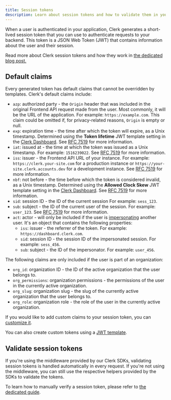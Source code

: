 ```yaml
---
title: Session tokens
description: Learn about session tokens and how to validate them in your backend.
---
```


When a user is authenticated in your application, Clerk generates a short-lived session token that you can use to authenticate requests to your backend. This token is a JSON Web Token (JWT) that contains information about the user and their session.

Read more about Clerk session tokens and how they work in [the dedicated blog post.](https://clerk.com/blog/combining-the-benefits-of-session-tokens-and-jwts)

## Default claims

Every generated token has default claims that cannot be overridden by templates. Clerk's default claims include:

- `azp`: authorized party - the `Origin` header that was included in the original Frontend API request made from the user. Most commonly, it will be the URL of the application. For example: `https://example.com`. This claim could be omitted if, for privacy-related reasons, `Origin` is empty or null.
- `exp`: expiration time - the time after which the token will expire, as a Unix timestamp. Determined using the **Token lifetime** JWT template setting in the [Clerk Dashboard](https://dashboard.clerk.com/last-active?path=jwt-templates). See [RFC 7519](https://datatracker.ietf.org/doc/html/rfc7519#section-4.1.4) for more information.
- `iat`: issued at - the time at which the token was issued as a Unix timestamp. For example: `1516239022`. See [RFC 7519](https://datatracker.ietf.org/doc/html/rfc7519#section-4.1.6) for more information.
- `iss`: issuer - the Frontend API URL of your instance. For example: `https://clerk.your-site.com` for a production instance or `https://your-site.clerk.accounts.dev` for a development instance. See [RFC 7519](https://datatracker.ietf.org/doc/html/rfc7519#section-4.1.1) for more information.
- `nbf`: not before - the time before which the token is considered invalid, as a Unix timestamp. Determined using the **Allowed Clock Skew** JWT template setting in the [Clerk Dashboard](https://dashboard.clerk.com/last-active?path=jwt-templates). See [RFC 7519](https://datatracker.ietf.org/doc/html/rfc7519#section-4.1.5) for more information.
- `sid`: session ID - the ID of the current session For example: `sess_123`.
- `sub`: subject - the ID of the current user of the session. For example: `user_123`. See [RFC 7519](https://datatracker.ietf.org/doc/html/rfc7519#section-4.1.2) for more information.
- `act`: actor - will only be included if the user is [impersonating](/docs/users/user-impersonation) another user. It's an object that contains the following properties:
  - `iss`: issuer - the referrer of the token. For example: `https://dashboard.clerk.com`.
  - `sid`: session ID - the session ID of the impersonated session. For example: `sess_456`.
  - `sub`: subject - the ID of the impersonator. For example: `user_456`.

The following claims are only included if the user is part of an organization:

- `org_id`: organization ID - the ID of the active organization that the user belongs to.
- `org_permissions`: organization permissions - the permissions of the user in the currently active organization.
- `org_slug`: organization slug - the slug of the currently active organization that the user belongs to.
- `org_role`: organization role - the role of the user in the currently active organization.

If you would like to add custom claims to your session token, you can [customize it](/docs/backend-requests/making/custom-session-token).

You can also create custom tokens using a [JWT template](/docs/backend-requests/making/jwt-templates).

## Validate session tokens

If you're using the middleware provided by our Clerk SDKs, validating session tokens is handled automatically in every request. If you're not using the middleware, you can still use the respective helpers provided by the SDKs to validate the tokens.

To learn how to manually verify a session token, please refer to [the dedicated guide](/docs/backend-requests/handling/manual-jwt).
